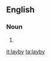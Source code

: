 {{also|lay-by|lay by}}
==English==

===Noun===
{{en-noun}}

# {{alternative spelling of|lay-by|lang=en}}

[[it:layby]]
[[ta:layby]]